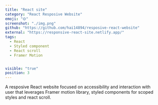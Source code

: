 ```yaml
---
title: "React site"
category: "React Resposive Website"
emoji: "⏣"
screenshot: "./img.png"
github: "https://github.com/hai14894/resposive-react-website"
external: "https://responsive-react-site.netlify.app/"
tags:
  - React
  - Styled component
  - React scroll 
  - Framer Motion


visible: "true"
position: 3
---
```


A resposive React website focused on accessibility and interaction with user that leverages Framer motion library, styled components for scoped styles and react scroll.
